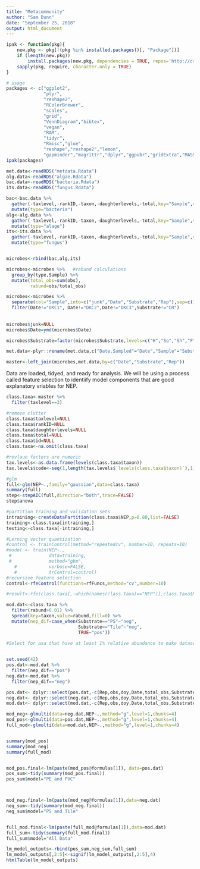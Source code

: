 ```yaml
---
title: "Metacommunity"
author: "Sam Dunn"
date: "September 25, 2018"
output: html_document
---
```



```r
ipak <- function(pkg){
    new.pkg <- pkg[!(pkg %in% installed.packages()[, "Package"])]
    if (length(new.pkg)) 
        install.packages(new.pkg, dependencies = TRUE, repos='http://cran.us.r-project.org')
    sapply(pkg, require, character.only = TRUE)
}

# usage
packages <- c("ggplot2", 
              "plyr", 
              "reshape2", 
              "RColorBrewer", 
              "scales", 
              "grid",
              "VennDiagram","bibtex",
              "vegan",
              "RAM",
              "tidyr",
              "Rmisc","glue",
              "reshape","reshape2","lemon",
              "gapminder","magrittr","dplyr","ggpubr","gridExtra","MASS","patternplot","tibble","gplots","broom","data.table","devtools","lubridate","caret","glmulti","htmlTable")
ipak(packages)

met.data<-readRDS("metdata.Rdata")
alg.data<-readRDS("algae.Rdata")
bac.data<-readRDS("bacteria.Rdata")
its.data<-readRDS("fungus.Rdata")

bac<-bac.data %>% 
  gather(-taxlevel,-rankID,-taxon,-daughterlevels,-total,key="Sample",value="obs") %>% 
  mutate(type="bacteria")
alg<-alg.data %>% 
  gather(-taxlevel,-rankID,-taxon,-daughterlevels,-total,key="Sample",value="obs")%>% 
  mutate(type="alage")
its<-its.data %>% 
  gather(-taxlevel,-rankID,-taxon,-daughterlevels,-total,key="Sample",value="obs")%>% 
  mutate(type="fungus")


microbes<-rbind(bac,alg,its)

microbes<-microbes %>%   #rabund calculations
  group_by(type,Sample) %>% 
  mutate(total_obs=sum(obs),
         rabund=obs/total_obs)

microbes<-microbes %>% 
  separate(col="Sample",into=c("junk","Date","Substrate","Rep"),sep=c(1,7,-1)) %>%
  filter(Date!="DKC1", Date!="DKC2",Date!="DKC3",Substrate!="CR")
  
  
microbes$junk=NULL
microbes$Date=ymd(microbes$Date)

microbes$Substrate=factor(microbes$Substrate,levels=c("H","So","Sh","F","T"),labels=c("PVC","Soft PE","Sheet PE","PS","Tile"))

met.data<-plyr::rename(met.data,c("Date.Sampled"="Date","Sample"="Substrate"))

master<-left_join(microbes,met.data,by=c("Date","Substrate","Rep"))

```


Data are loaded, tidyed, and ready for analysis.  We will be using a process called feature selection to identiify model components that are good explanatory vriables for NEP.

```r
class.taxa<-master %>% 
  filter(taxlevel==3)

#remove clutter
class.taxa$taxlevel=NULL
class.taxa$rankID=NULL
class.taxa$daughterlevels=NULL
class.taxa$total=NULL
class.taxa$id=NULL
class.taxa<-na.omit(class.taxa)

#revlaue factors are numeric
tax.levels<-as.data.frame(levels(class.taxa$taxon))
tax.levels$code<-seq(1,length(tax.levels$`levels(class.taxa$taxon)`),1)

#glm
full<-glm(NEP~.,family="gaussian",data=class.taxa)
summary(full)
step<-stepAIC(full,direction="both",trace=FALSE)
step$anova

#partition training and validation sets
intraining<-createDataPartition(class.taxa$NEP,p=0.80,list=FALSE)
training<-class.taxa[intraining,]
testing<-class.taxa[-intraining,]

#Lerning vector quantization
#control <- trainControl(method="repeatedcv", number=10, repeats=10)
#model <- train(NEP~., 
 #              data=training, 
 #              method="gbm",
   #            verbose=FALSE, 
   #            trControl=control)
#recursive feature selection
control<-rfeControl(functions=rfFuncs,method="cv",number=10)

#result<-rfe(class.taxa[,-which(names(class.taxa)=="NEP")],class.taxa$NEP,control=control)

```


```r

mod.dat<-class.taxa %>%
  filter(rabund>0.01) %>% 
  spread(key=taxon,value=rabund,fill=0) %>% 
  mutate(nep_dif=case_when(Substrate=="PS"~"neg",
                           Substrate=="Tile"~"neg",
                           TRUE~"pos"))

#Select for axa that have at least 1% relative abundance to make dataset manageable by glmulti
  

set.seed(42)
pos.dat<-mod.dat %>% 
  filter(nep_dif=="pos")
neg.dat<-mod.dat %>% 
  filter(nep_dif=="neg")

pos.dat<- dplyr::select(pos.dat,-c(Rep,obs,doy,Date,total_obs,Substrate,nep_dif,GPP,Resp))
neg.dat<- dplyr::select(neg.dat,-c(Rep,obs,doy,Date,total_obs,Substrate,nep_dif,GPP,Resp))
mod.dat<- dplyr::select(mod.dat,-c(Rep,obs,doy,Date,total_obs,Substrate,nep_dif,GPP,Resp))

mod_neg<-glmulti(data=neg.dat,NEP~.,method="g",level=1,chunks=4)
mod_pos<-glmulti(data=pos.dat,NEP~.,method="g",level=1,chunks=4)
full_mod<-glmulti(data=mod.dat,NEP~.,method="g",level=1,chunks=4)


summary(mod_pos)
summary(mod_neg)
summary(full_mod)


mod_pos.final<-lm(paste(mod_pos@formulas[1]), data=pos.dat)
pos_sum<-tidy(summary(mod_pos.final))
pos_sum$model="PE and PVC"



mod_neg.final<-lm(paste(mod_neg@formulas[1]),data=neg.dat)
neg_sum<-tidy(summary(mod_neg.final))
neg_sum$model="PS and Tile"


full_mod.final<-lm(paste(full_mod@formulas[1]),data=mod.dat)
full_sum<-tidy(summary(full_mod.final))
full_sum$model="All Data"

lm_model_outputs<-rbind(pos_sum,neg_sum,full_sum)
lm_model_outputs[,2:5]<-signif(lm_model_outputs[,2:5],4)
htmlTable(lm_model_outputs)



```

